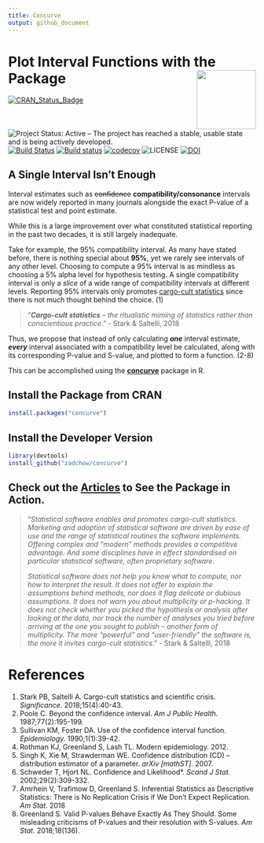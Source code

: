 ```yaml
---
title: Concurve
output: github_document
---
```

Plot Interval Functions with the Package <img src="man/figures/logo.svg" align="right" width="120" />
================

[![CRAN\_Status\_Badge](http://www.r-pkg.org/badges/version/concurve)](https://cran.r-project.org/package=concurve)
![Project Status: Active – The project has reached a stable, usable state and is being actively developed.](http://www.repostatus.org/badges/latest/active.svg)
[![Build Status](https://travis-ci.org/Zadchow/concurve.svg?branch=master)](https://travis-ci.org/Zadchow/concurve)
[![Build status](https://ci.appveyor.com/api/projects/status/v8sp9x96dap2om9s?svg=true)](https://ci.appveyor.com/project/Zadchow/concurve)
[![codecov](https://codecov.io/gh/Zadchow/concurve/branch/master/graph/badge.svg)](https://codecov.io/gh/Zadchow/concurve)
![LICENSE](https://img.shields.io/cran/l/concurve.svg?style=flat)
[![DOI](https://zenodo.org/badge/165464881.svg)](https://zenodo.org/badge/latestdoi/165464881)

## A Single Interval Isn’t Enough

Interval estimates such as ~~confidence~~ **compatibility/consonance** intervals
are now widely reported in many journals alongside the exact P-value of a statistical test and point
estimate.

While this is a large improvement over what constituted statistical
reporting in the past two decades, it is still largely inadequate.

Take for example, the 95% compatibility interval. As many have stated
before, there is nothing special about **95%**, yet we rarely see
intervals of any other level. Choosing to compute a 95% interval is as
mindless as choosing a 5% alpha level for hypothesis testing. A single
compatibility interval is only a *slice* of a wide range of
compatibility intervals at different levels. Reporting 95% intervals
only promotes [cargo-cult
statistics](https://rss.onlinelibrary.wiley.com/doi/10.1111/j.1740-9713.2018.01174.x)
since there is not much thought behind the choice. (1)

> “***Cargo-cult statistics*** – *the ritualistic miming of statistics
> rather than conscientious practice*.” -  Stark & Saltelli, 2018

Thus, we propose that instead of only calculating ***one*** interval
estimate, ***every*** interval associated with a compatibility level be
calculated, along with its corresponding P-value and S-value, and plotted to form a function. (2-8)

This can be accomplished using the [**concurve**](https://github.com/Zadchow/concurve)</span>
package in R.

## Install the Package from CRAN

``` r
install.packages("concurve")
```

## Install the Developer Version

```r
library(devtools)
install_github("zadchow/concurve")
```

## Check out the [Articles](https://data.lesslikely.com/concurve/articles/) to See the Package in Action.

> "*Statistical software enables and promotes cargo-cult statistics.
> Marketing and adoption of statistical software are driven by ease of
> use and the range of statistical routines the software implements.
> Offering complex and “modern” methods provides a competitive
> advantage. And some disciplines have in effect standardised on
> particular statistical software, often proprietary software*.
> 
> *Statistical software does not help you know what to compute, nor how
> to interpret the result. It does not offer to explain the assumptions
> behind methods, nor does it flag delicate or dubious assumptions. It
> does not warn you about multiplicity or p-hacking. It does not check
> whether you picked the hypothesis or analysis after looking at the
> data, nor track the number of analyses you tried before arriving at
> the one you sought to publish – another form of multiplicity. The more
> “powerful” and “user-friendly” the software is, the more it invites
> cargo-cult statistics*." - Stark & Saltelli, 2018

# References

1.  Stark PB, Saltelli A. Cargo-cult statistics and scientific crisis.
    _Significance._ 2018;15(4):40-43. 
2.  Poole C. Beyond the confidence interval. 
    _Am J Public Health._ 1987;77(2):195-199. 
3.  Sullivan KM, Foster DA. Use of the confidence interval function.
    _Epidemiology._ 1990;1(1):39-42.
4.  Rothman KJ, Greenland S, Lash TL. Modern epidemiology. 2012.
5.  Singh K, Xie M, Strawderman WE. Confidence distribution (CD) -- distribution estimator of a parameter. 
    _arXiv [mathST]_. 2007. 
6.  Schweder T, Hjort NL. Confidence and Likelihood*. 
    _Scand J Stat._ 2002;29(2):309-332. 
7.  Amrhein V, Trafimow D, Greenland S. Inferential Statistics as Descriptive Statistics: There is No Replication     Crisis if We Don't Expect Replication. _Am Stat_. 2018
8.  Greenland S. Valid P-values Behave Exactly As They Should. Some misleading criticisms of P-values and their      resolution with S-values. _Am Stat_. 2018;18(136).
